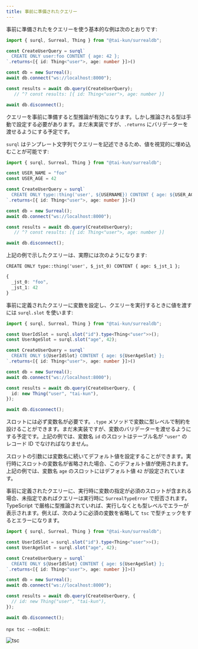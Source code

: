 ```yaml
---
title: 事前に準備されたクエリー
---
```


事前に準備されたをクエリーを使う基本的な例は次のとおりです:

```ts
import { surql, Surreal, Thing } from "@tai-kun/surrealdb";

const CreateUserQuery = surql`
  CREATE ONLY user:foo CONTENT { age: 42 };
`.returns<[{ id: Thing<"user">, age: number }]>()

const db = new Surreal();
await db.connect("ws://localhost:8000");

const results = await db.query(CreateUserQuery);
   // ^? const results: [{ id: Thing<"user">, age: number }]

await db.disconnect();
```

クエリーを事前に準備すると型推論が有効になります。しかし推論される型は手動で設定する必要があります。まだ未実装ですが、`.returns` にバリデーターを渡せるようにする予定です。

`surql` はテンプレート文字列でクエリーを記述できるため、値を視覚的に埋め込むことが可能です:

```ts
import { surql, Surreal, Thing } from "@tai-kun/surrealdb";

const USER_NAME = "foo"
const USER_AGE = 42

const CreateUserQuery = surql`
  CREATE ONLY type::thing('user', ${USERNAME}) CONTENT { age: ${USER_AGE} };
`.returns<[{ id: Thing<"user">, age: number }]>()

const db = new Surreal();
await db.connect("ws://localhost:8000");

const results = await db.query(CreateUserQuery);
   // ^? const results: [{ id: Thing<"user">, age: number }]

await db.disconnect();
```

上記の例で示したクエリーは、実際には次のようになります:

```text
CREATE ONLY type::thing('user', $_jst_0) CONTENT { age: $_jst_1 };
```

```ts
{
  _jst_0: "foo",
  _jst_1: 42
}
```

事前に定義されたクエリーに変数を設定し、クエリーを実行するときに値を渡すには `surql.slot` を使います:

```ts
import { surql, Surreal, Thing } from "@tai-kun/surrealdb";

const UserIdSlot = surql.slot("id").type<Thing<"user">>();
const UserAgeSlot = surql.slot("age", 42);

const CreateUserQuery = surql`
  CREATE ONLY ${UserIdSlot} CONTENT { age: ${UserAgeSlot} };
`.returns<[{ id: Thing<"user">, age: number }]>()

const db = new Surreal();
await db.connect("ws://localhost:8000");

const results = await db.query(CreateUserQuery, {
  id: new Thing("user", "tai-kun"),
});

await db.disconnect();
```

スロットには必ず変数名が必要です。`.type` メソッドで変数に型レベルで制約を設けることができます。まだ未実装ですが、変数のバリデーターを渡せるようにする予定です。上記の例では、変数名 `id` のスロットはテーブル名が `"user"` のレコード ID でなければなりません。

スロットの引数には変数名に続いてデフォルト値を設定することができます。実行時にスロットの変数名が省略された場合、このデフォルト値が使用されます。上記の例では、変数名 `age` のスロットにはデフォルト値 `42` が設定されています。

事前に定義されたクエリーに、実行時に変数の指定が必須のスロットが含まれる場合、未指定であればクエリーは実行時に `SurrealTypeError` で拒否されます。TypeScript で厳格に型推論されていれば、実行しなくとも型レベルでエラーが表示されます。例えば、次のように必須の変数を省略して `tsc` で型チェックをするとエラーになります。

```ts
import { surql, Surreal, Thing } from "@tai-kun/surrealdb";

const UserIdSlot = surql.slot("id").type<Thing<"user">>();
const UserAgeSlot = surql.slot("age", 42);

const CreateUserQuery = surql`
  CREATE ONLY ${UserIdSlot} CONTENT { age: ${UserAgeSlot} };
`.returns<[{ id: Thing<"user">, age: number }]>()

const db = new Surreal();
await db.connect("ws://localhost:8000");

const results = await db.query(CreateUserQuery, {
  // id: new Thing("user", "tai-kun"),
});

await db.disconnect();
```

`npx tsc --noEmit`:

![tsc](./tsc.png)
